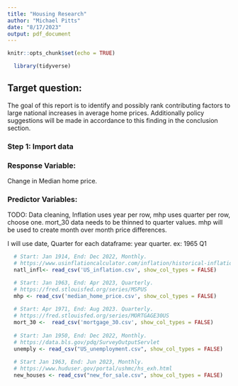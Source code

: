 ---
title: "Housing Research"
author: "Michael Pitts"
date: "8/17/2023"
output: pdf_document
---

```{r setup, include=FALSE}
knitr::opts_chunk$set(echo = TRUE)
```

```{r, include=FALSE}
  library(tidyverse)
```


## Target question:
The goal of this report is to identify and possibly rank contributing factors to large national increases in average home prices. Additionally policy suggestions will be made in accordance to this finding in the conclusion section.

### Step 1: Import data

### Response Variable:

Change in Median home price.

### Predictor Variables:

\begin{enumerate} \item Inflation. \item Average 30 year mortgage rate. \item National unemployment rate \item National housing inventory \item United States building permits \end{enumerate}

TODO: Data cleaning, Inflation uses year per row, mhp uses quarter per row, choose one. mort_30 data needs to be thinned to quarter values. mhp will be used to create month over month price differences.

I will use date, Quarter for each dataframe:
year quarter. ex: 1965 Q1
    
```{r echo=T, results='hide'}
  # Start: Jan 1914, End: Dec 2022, Monthly.
  # https://www.usinflationcalculator.com/inflation/historical-inflation-rates/
  natl_infl<- read_csv('US_inflation.csv', show_col_types = FALSE)

  # Start: Jan 1963, End: Apr 2023, Quarterly.
  # https://fred.stlouisfed.org/series/MSPUS
  mhp <- read_csv('median_home_price.csv', show_col_types = FALSE)
  
  # Start: Apr 1971, End: Aug 2023. Quarterly.
  # https://fred.stlouisfed.org/series/MORTGAGE30US
  mort_30 <-  read_csv('mortgage_30.csv', show_col_types = FALSE)
  
  # Start: Jan 1950, End: Dec 2022, Monthly.
  # https://data.bls.gov/pdq/SurveyOutputServlet 
  unemply <- read_csv("US_unemployment.csv", show_col_types = FALSE)
  
  # Start Jan 1963, End: Jun 2023, Monthly.
  # https://www.huduser.gov/portal/ushmc/hs_exh.html
  new_houses <- read_csv("new_for_sale.csv", show_col_types = FALSE)
  
```
